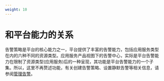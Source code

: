 ```yaml
---
weight: 10
---
```


# 和平台能力的关系

告警策略是平台的核心能力之一，平台提供了丰富的告警能力，包括应用服务类型在内的六种不同的资源类型。应用服务产品视图下的告警中心，实际是平台告警能力在限制了资源类型(应用服务)后的一种呈现，其功能是平台告警能力的一个子集。所以，这里不再赘述功能，有关创建告警策略、设置静默告警等相关信息，请参阅[管理告警](../../../../observability/monitor/functions/manage_alert.mdx)。
